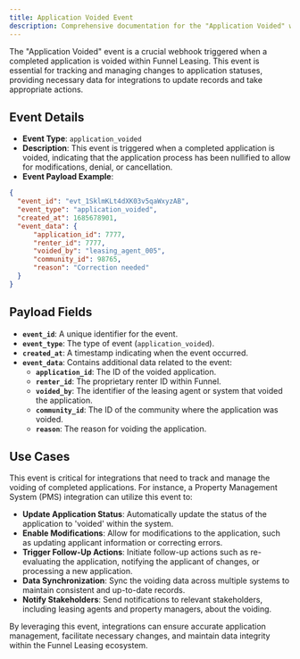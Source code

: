 ```yaml
---
title: Application Voided Event
description: Comprehensive documentation for the "Application Voided" webhook event, detailing its purpose, payload, and use cases for seamless integration within the Funnel Leasing platform.
---
```


The "Application Voided" event is a crucial webhook triggered when a completed application is voided within Funnel Leasing. This event is essential for tracking and managing changes to application statuses, providing necessary data for integrations to update records and take appropriate actions.

## Event Details

- **Event Type**: `application_voided`
- **Description**: This event is triggered when a completed application is voided, indicating that the application process has been nullified to allow for modifications, denial, or cancellation.
- **Event Payload Example**:

```json
{
  "event_id": "evt_1SklmKLt4dXK03v5qaWxyzAB",
  "event_type": "application_voided",
  "created_at": 1685678901,
  "event_data": {
      "application_id": 7777,
      "renter_id": 7777,
      "voided_by": "leasing_agent_005",
      "community_id": 98765,
      "reason": "Correction needed"
  }
}
```

## Payload Fields

- **`event_id`**: A unique identifier for the event.
- **`event_type`**: The type of event (`application_voided`).
- **`created_at`**: A timestamp indicating when the event occurred.
- **`event_data`**: Contains additional data related to the event:
  - **`application_id`**: The ID of the voided application.
  - **`renter_id`**: The proprietary renter ID within Funnel.
  - **`voided_by`**: The identifier of the leasing agent or system that voided the application.
  - **`community_id`**: The ID of the community where the application was voided.
  - **`reason`**: The reason for voiding the application.

## Use Cases

This event is critical for integrations that need to track and manage the voiding of completed applications. For instance, a Property Management System (PMS) integration can utilize this event to:

- **Update Application Status**: Automatically update the status of the application to 'voided' within the system.
- **Enable Modifications**: Allow for modifications to the application, such as updating applicant information or correcting errors.
- **Trigger Follow-Up Actions**: Initiate follow-up actions such as re-evaluating the application, notifying the applicant of changes, or processing a new application.
- **Data Synchronization**: Sync the voiding data across multiple systems to maintain consistent and up-to-date records.
- **Notify Stakeholders**: Send notifications to relevant stakeholders, including leasing agents and property managers, about the voiding.

By leveraging this event, integrations can ensure accurate application management, facilitate necessary changes, and maintain data integrity within the Funnel Leasing ecosystem.